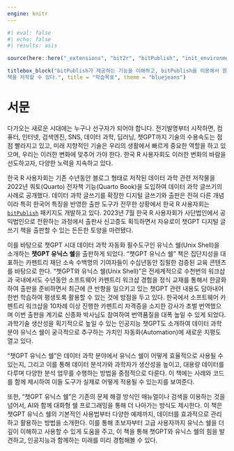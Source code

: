 ---
engine: knitr
---

```{r init, include=FALSE}
#| eval: false
#| echo: false
#| results: asis

source(here::here("_extensions", "bit2r", "bitPublish", "init_environments.R"))

titlebox_block("bitPublish가 제공하는 기능을 이해하고, bitPublish을 이용해서 원하는 
책을 저작할 수 있다.", title = "학습목표", theme = "bluejeans")
```

# 서문 {.unnumbered}

다가오는 새로운 시대에는 누구나 선구자가 되어야 합니다. 전기발명부터 시작하면, 컴퓨터, 인터넷, 검색엔진, SNS, 데이터 과학, 딥러닝, 챗GPT까지 기술의 수용속도는 점점 빨라지고 있고, 미래 지향적인 기술은 우리의 생활에서 빠르게 중요한 역할을 하고 있으며, 우리는 이러한 변화에 맞추어 가야 한다. 한국 R 사용자회도 이러한 변화의 바람을 선도하고자, 다양한 노력을 지속하고 있다.

한국 R 사용자회는 기존 수년동안 블로그 형태로 저작된 데이터 과학 관련 저작물을 2022년 쿼토(Quarto) 전자책 기능(Quarto Book)을 도입하여 데이터 과학 글쓰기의 사례로 공개했다.\footnote{https://r2bit.com/book.html} 데이터 과학 글쓰기를 확장한 디지털 글쓰기와 출판은 전혀 다른 개념이라 특히 한국어 특징을 반영한 출판 도구가 전무한 상황에서 한국 R 사용자회는 [`bitPublish`](https://github.com/bit2r/bitPublish) 패키지도 개발하고 있다. 2023년 7월 한국 R 사용자회가 사단법인에서 공익법인으로 전환하는 과정에서 출판사 신고증도 획득하면서 자유로이 챗GPT 디지털 글쓰기 책을 출판할 수 있는 든든한 토양을 마련됐다.

이를 바탕으로 챗GPT 시대 데이터 과학 자동화 필수도구인 유닉스 쉘(Unix Shell)을 소개하는 **챗GPT 유닉스 쉘**을 출판하게 되었다. "챗GPT 유닉스 쉘" 책은 집단지성을 대표하는 카펜트리 재단 소속 수백명의 기여자들이 수십년동안 집필한 검증된 교육 콘텐츠를 바탕으로 한다. "챗GPT와 유닉스 쉘(Unix Shell)"은 전세계적으로 수천번의 워크샵과 국내에서도 수년동안 소프트웨어 카펜트리\index{Software Carpentry}\index{소프트웨어 카펜트리} 워크샵 경험을 정식 교재를 통해서 한글화하여 출판을 준비하면서 최근에 큰 반향을 일으키고 있는 챗GPT\index{챗GPT}\index{ChatGPT} 관련 내용도 담아내어 한번 학습하여 평생토록 활용할 수 있는 것에 방점을 두고 있다. \cite{greg_wilson_2019_3266823} 한국에서 소프트웨어 카펜트리 워크샵을 10차례 이상 진행한 카펜트리 자격증을 소지한 강사가 초벌 번역했으며 이번 출판을 계기로 신종화 박사님도 참여하여 번역품질을 대폭 높일 수 있게 되었다. 과학기술 생산성을 획기적으로 높일 수 있는 인공지능 챗GPT도 소개하여 데이터 과학분야 유닉스 쉘이 궁극적으로 추구하는 가치인 자동화(Automation)에 새로운 지평도 열고 있다.

"챗GPT 유닉스 쉘"은 데이터 과학 분야에서 유닉스 쉘이 어떻게 효율적으로 사용될 수 있는지, 그리고 이를 통해 데이터 분석가와 과학자가 생산성을 높이고, 대용량 데이터를 다루며 다양한 분석 업무를 수행하는 방법을 중점적으로 다룬다. 이 책에는 사례와 코드를 함께 제시하여 이들 도구가 실제로 어떻게 적용될 수 있는지를 보여준다.

또한, "챗GPT 유닉스 쉘"은 기존의 문제 해결 방식인 매뉴얼이나 검색을 이용하는 것을 넘어서, AI와 함께 대화형 쉘 프로그래밍을 통해 더 나아가는 방식도 제시한다. 이 책은 챗GPT 유닉스 쉘의 기본적인 사용법부터 다양한 예제까지, 데이터를 효과적으로 관리하고 활용하는 방법을 소개한다. 이를 통해 초보자부터 고급 사용자까지 유닉스 쉘을 더 깊이 이해하고 사용할 수 있게 도움을 주고, 이 책을 통해 챗GPT와 유닉스 쉘의 힘을 발견하고, 인공지능과 함께하는 미래를 미리 경험해볼 수 있다.



\begin{flushright}
2023년 7월 교보문고

이광춘·신종화
\end{flushright}


